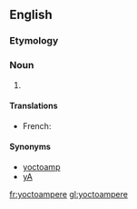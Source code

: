 ==English==

===Etymology===
{{prefix|yocto|ampere}}

===Noun===
{{en-noun}}

# {{SI-unit|yocto|ampere|electrical current}}

====Translations====
{{trans-top}}
* French: {{t+|fr|yoctoampère|m}}
{{trans-mid}}
{{trans-bottom}}

====Synonyms====
*[[yoctoamp]]
*[[yA]]

[[fr:yoctoampere]]
[[gl:yoctoampere]]